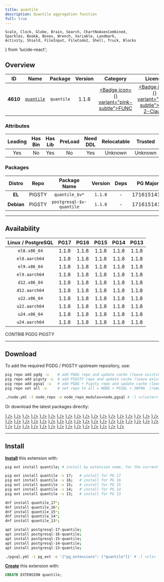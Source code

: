 ```yaml
---
title: quantile
description: Quantile aggregation function
full: true
---
```


    Scale, Clock, Globe, Brain, Search, ChartNoAxesCombined,
    Sparkles, BookA, Boxes, Wrench, Variable, Landmark,
    Activity, Shield, FileInput, FileCode2, Shell, Truck, Blocks
} from 'lucide-react';

## Overview

| <TooltipIconButton tooltip="Extension unique identifier" side="top">ID</TooltipIconButton> | <TooltipIconButton tooltip="Extension name" side="top">Name</TooltipIconButton> | <TooltipIconButton tooltip="Package name for installation" side="top">Package</TooltipIconButton> | <TooltipIconButton tooltip="Latest available extension version" side="top">Version</TooltipIconButton> | <TooltipIconButton tooltip="Extension category" side="top">Category</TooltipIconButton> | <TooltipIconButton tooltip="Open source license" side="top">License</TooltipIconButton> | <TooltipIconButton tooltip="Programming language" side="top">Lang</TooltipIconButton> |
|:--------:|:--------:|:----------:|:--------------:|:---------------------------------------:|:------------------------------------------------------:|:----:|
| **4610** | [`quantile`](https://github.com/tvondra/quantile) | `quantile` | 1.1.8 | <a href="/ext/func" className="no-underline"><Badge icon={<Variable />} variant="pink-subtle">FUNC</Badge></a> | <a href="/ext/list/license#bsd-2-clause" className="no-underline"><Badge icon={<Scale />} variant="blue-subtle">BSD 2-Clause</Badge></a> | <a href="/ext/list/lang#c"><Badge icon={<FileCode2 />} variant="blue-subtle">C</Badge></a> |

### Attributes

| <TooltipIconButton tooltip="The Primary Leading extension in the Package" side="top">Leading</TooltipIconButton> | <TooltipIconButton tooltip="Contains binary utils" side="top">Has Bin</TooltipIconButton> | <TooltipIconButton tooltip="Contains .so shared library files" side="top">Has Lib</TooltipIconButton> | <TooltipIconButton tooltip="Requires preloading via shared_preload_libraries" side="top">PreLoad</TooltipIconButton> | <TooltipIconButton tooltip="Requires CREATE EXTENSION DDL command" side="top">Need DDL</TooltipIconButton> | <TooltipIconButton tooltip="Can be installed in any schema" side="top">Relocatable</TooltipIconButton> | <TooltipIconButton tooltip="Can be created by non-superuser" side="top">Trusted</TooltipIconButton> | <TooltipIconButton tooltip="Schemas used by this extension" side="top">Schemas</TooltipIconButton> |
|:-------:|:-------:|:-------:|:-------:|:--------:|:-----------:|:-------:|:-------:|
| Yes | No | Yes | No | Yes | Unknown | Unknown | - |

### Packages

| <TooltipIconButton tooltip="Linux distribution family, EL or Debian" side="top">Distro</TooltipIconButton> | <TooltipIconButton tooltip="Package repository" side="top">Repo</TooltipIconButton> | <TooltipIconButton tooltip="The RPM/DEB Package Name Pattern (replace $v with real pg major)" side="top">Package Name</TooltipIconButton> | <TooltipIconButton tooltip="Latest package version" side="top">Version</TooltipIconButton> | <TooltipIconButton tooltip="RPM/DEB Package dependencies" side="top">Deps</TooltipIconButton> | <TooltipIconButton tooltip="Available in these PostgreSQL Major Versions" side="top">PG Major</TooltipIconButton> |
|:----------:|:--------:|:------------------------:|:-----------:|:------------:|:------------------:|
|   **EL**   | <Badge variant="amber-subtle"><span className="font-bold">PIGSTY</span></Badge> | `quantile_$v*` | `1.1.8` | - | <Badge variant="green-subtle">17</Badge><Badge variant="green-subtle">16</Badge><Badge variant="green-subtle">15</Badge><Badge variant="green-subtle">14</Badge><Badge variant="green-subtle">13</Badge> |
| **Debian** | <Badge variant="amber-subtle"><span className="font-bold">PIGSTY</span></Badge> | `postgresql-$v-quantile` | `1.1.8` | - | <Badge variant="green-subtle">17</Badge><Badge variant="green-subtle">16</Badge><Badge variant="green-subtle">15</Badge><Badge variant="green-subtle">14</Badge><Badge variant="green-subtle">13</Badge> |



------

## Availability

| <TooltipIconButton tooltip="Linux Distro Arch / PostgreSQL Major Version" side="top">Linux / PostgreSQL </TooltipIconButton> | **PG17** | **PG16** | **PG15** | **PG14** | **PG13** |
|:-----:|:-----:|:-----:|:-----:|:-----:|:-----:|
| `el8.x86_64` | <Badge variant="amber-subtle">1.1.8</Badge> | <Badge variant="amber-subtle">1.1.8</Badge> | <Badge variant="amber-subtle">1.1.8</Badge> | <Badge variant="amber-subtle">1.1.8</Badge> | <Badge variant="amber-subtle">1.1.8</Badge> |
| `el8.aarch64` | <Badge variant="amber-subtle">1.1.8</Badge> | <Badge variant="amber-subtle">1.1.8</Badge> | <Badge variant="amber-subtle">1.1.8</Badge> | <Badge variant="amber-subtle">1.1.8</Badge> | <Badge variant="amber-subtle">1.1.8</Badge> |
| `el9.x86_64` | <Badge variant="amber-subtle">1.1.8</Badge> | <Badge variant="amber-subtle">1.1.8</Badge> | <Badge variant="amber-subtle">1.1.8</Badge> | <Badge variant="amber-subtle">1.1.8</Badge> | <Badge variant="amber-subtle">1.1.8</Badge> |
| `el9.aarch64` | <Badge variant="amber-subtle">1.1.8</Badge> | <Badge variant="amber-subtle">1.1.8</Badge> | <Badge variant="amber-subtle">1.1.8</Badge> | <Badge variant="amber-subtle">1.1.8</Badge> | <Badge variant="amber-subtle">1.1.8</Badge> |
| `d12.x86_64` | <Badge variant="amber-subtle">1.1.8</Badge> | <Badge variant="amber-subtle">1.1.8</Badge> | <Badge variant="amber-subtle">1.1.8</Badge> | <Badge variant="amber-subtle">1.1.8</Badge> | <Badge variant="amber-subtle">1.1.8</Badge> |
| `d12.aarch64` | <Badge variant="amber-subtle">1.1.8</Badge> | <Badge variant="amber-subtle">1.1.8</Badge> | <Badge variant="amber-subtle">1.1.8</Badge> | <Badge variant="amber-subtle">1.1.8</Badge> | <Badge variant="amber-subtle">1.1.8</Badge> |
| `u22.x86_64` | <Badge variant="amber-subtle">1.1.8</Badge> | <Badge variant="amber-subtle">1.1.8</Badge> | <Badge variant="amber-subtle">1.1.8</Badge> | <Badge variant="amber-subtle">1.1.8</Badge> | <Badge variant="amber-subtle">1.1.8</Badge> |
| `u22.aarch64` | <Badge variant="amber-subtle">1.1.8</Badge> | <Badge variant="amber-subtle">1.1.8</Badge> | <Badge variant="amber-subtle">1.1.8</Badge> | <Badge variant="amber-subtle">1.1.8</Badge> | <Badge variant="amber-subtle">1.1.8</Badge> |
| `u24.x86_64` | <Badge variant="amber-subtle">1.1.8</Badge> | <Badge variant="amber-subtle">1.1.8</Badge> | <Badge variant="amber-subtle">1.1.8</Badge> | <Badge variant="amber-subtle">1.1.8</Badge> | <Badge variant="amber-subtle">1.1.8</Badge> |
| `u24.aarch64` | <Badge variant="amber-subtle">1.1.8</Badge> | <Badge variant="amber-subtle">1.1.8</Badge> | <Badge variant="amber-subtle">1.1.8</Badge> | <Badge variant="amber-subtle">1.1.8</Badge> | <Badge variant="amber-subtle">1.1.8</Badge> |

<Badge variant="green-subtle"><span className="font-black">CONTRIB</span></Badge> <Badge variant="blue-subtle"><span className="font-black">PGDG</span></Badge> <Badge variant="amber-subtle"><span className="font-black">PIGSTY</span></Badge>

------

## Download

To add the required PGDG / PIGSTY upstream repository, use:

```bash tab="pig"
pig repo add pgdg -u    # add PGDG repo and update cache (leave existing repos)
pig repo add pigsty -u  # add PIGSTY repo and update cache (leave existing repos)
pig repo add pgsql -u   # add PGDG + Pigsty repo and update cache (leave existing repos)
pig repo set all -u     # set repo to all = NODE + PGSQL + INFRA  (remove existing repos)
```
```bash tab="pigsty"
./node.yml -t node_repo -e node_repo_modules=node,pgsql # -l <cluster>
```

Or download the latest packages directly:

<Files>
    <Folder name="el8.x86_64">
        <a href="https://repo.pigsty.io/yum/pgsql/el8.x86_64/quantile_17-1.1.8-1PIGSTY.el8.x86_64.rpm"><File name="quantile_17-1.1.8-1PIGSTY.el8.x86_64.rpm" icon={<Package className="text-emerald-500" />} /></a>
        <a href="https://repo.pigsty.io/yum/pgsql/el8.x86_64/quantile_16-1.1.8-1PIGSTY.el8.x86_64.rpm"><File name="quantile_16-1.1.8-1PIGSTY.el8.x86_64.rpm" icon={<Package className="text-emerald-500" />} /></a>
        <a href="https://repo.pigsty.io/yum/pgsql/el8.x86_64/quantile_15-1.1.8-1PIGSTY.el8.x86_64.rpm"><File name="quantile_15-1.1.8-1PIGSTY.el8.x86_64.rpm" icon={<Package className="text-emerald-500" />} /></a>
        <a href="https://repo.pigsty.io/yum/pgsql/el8.x86_64/quantile_14-1.1.8-1PIGSTY.el8.x86_64.rpm"><File name="quantile_14-1.1.8-1PIGSTY.el8.x86_64.rpm" icon={<Package className="text-emerald-500" />} /></a>
        <a href="https://repo.pigsty.io/yum/pgsql/el8.x86_64/quantile_13-1.1.8-1PIGSTY.el8.x86_64.rpm"><File name="quantile_13-1.1.8-1PIGSTY.el8.x86_64.rpm" icon={<Package className="text-emerald-500" />} /></a>
    </Folder>
    <Folder name="el8.aarch64">
        <a href="https://repo.pigsty.io/yum/pgsql/el8.aarch64/quantile_17-1.1.8-1PIGSTY.el8.aarch64.rpm"><File name="quantile_17-1.1.8-1PIGSTY.el8.aarch64.rpm" icon={<Package className="text-orange-500" />} /></a>
        <a href="https://repo.pigsty.io/yum/pgsql/el8.aarch64/quantile_16-1.1.8-1PIGSTY.el8.aarch64.rpm"><File name="quantile_16-1.1.8-1PIGSTY.el8.aarch64.rpm" icon={<Package className="text-orange-500" />} /></a>
        <a href="https://repo.pigsty.io/yum/pgsql/el8.aarch64/quantile_15-1.1.8-1PIGSTY.el8.aarch64.rpm"><File name="quantile_15-1.1.8-1PIGSTY.el8.aarch64.rpm" icon={<Package className="text-orange-500" />} /></a>
        <a href="https://repo.pigsty.io/yum/pgsql/el8.aarch64/quantile_14-1.1.8-1PIGSTY.el8.aarch64.rpm"><File name="quantile_14-1.1.8-1PIGSTY.el8.aarch64.rpm" icon={<Package className="text-orange-500" />} /></a>
        <a href="https://repo.pigsty.io/yum/pgsql/el8.aarch64/quantile_13-1.1.8-1PIGSTY.el8.aarch64.rpm"><File name="quantile_13-1.1.8-1PIGSTY.el8.aarch64.rpm" icon={<Package className="text-orange-500" />} /></a>
    </Folder>
    <Folder name="el9.x86_64">
        <a href="https://repo.pigsty.io/yum/pgsql/el9.x86_64/quantile_17-1.1.8-1PIGSTY.el9.x86_64.rpm"><File name="quantile_17-1.1.8-1PIGSTY.el9.x86_64.rpm" icon={<Package className="text-emerald-500" />} /></a>
        <a href="https://repo.pigsty.io/yum/pgsql/el9.x86_64/quantile_16-1.1.8-1PIGSTY.el9.x86_64.rpm"><File name="quantile_16-1.1.8-1PIGSTY.el9.x86_64.rpm" icon={<Package className="text-emerald-500" />} /></a>
        <a href="https://repo.pigsty.io/yum/pgsql/el9.x86_64/quantile_15-1.1.8-1PIGSTY.el9.x86_64.rpm"><File name="quantile_15-1.1.8-1PIGSTY.el9.x86_64.rpm" icon={<Package className="text-emerald-500" />} /></a>
        <a href="https://repo.pigsty.io/yum/pgsql/el9.x86_64/quantile_14-1.1.8-1PIGSTY.el9.x86_64.rpm"><File name="quantile_14-1.1.8-1PIGSTY.el9.x86_64.rpm" icon={<Package className="text-emerald-500" />} /></a>
        <a href="https://repo.pigsty.io/yum/pgsql/el9.x86_64/quantile_13-1.1.8-1PIGSTY.el9.x86_64.rpm"><File name="quantile_13-1.1.8-1PIGSTY.el9.x86_64.rpm" icon={<Package className="text-emerald-500" />} /></a>
    </Folder>
    <Folder name="el9.aarch64">
        <a href="https://repo.pigsty.io/yum/pgsql/el9.aarch64/quantile_17-1.1.8-1PIGSTY.el9.aarch64.rpm"><File name="quantile_17-1.1.8-1PIGSTY.el9.aarch64.rpm" icon={<Package className="text-orange-500" />} /></a>
        <a href="https://repo.pigsty.io/yum/pgsql/el9.aarch64/quantile_16-1.1.8-1PIGSTY.el9.aarch64.rpm"><File name="quantile_16-1.1.8-1PIGSTY.el9.aarch64.rpm" icon={<Package className="text-orange-500" />} /></a>
        <a href="https://repo.pigsty.io/yum/pgsql/el9.aarch64/quantile_15-1.1.8-1PIGSTY.el9.aarch64.rpm"><File name="quantile_15-1.1.8-1PIGSTY.el9.aarch64.rpm" icon={<Package className="text-orange-500" />} /></a>
        <a href="https://repo.pigsty.io/yum/pgsql/el9.aarch64/quantile_14-1.1.8-1PIGSTY.el9.aarch64.rpm"><File name="quantile_14-1.1.8-1PIGSTY.el9.aarch64.rpm" icon={<Package className="text-orange-500" />} /></a>
        <a href="https://repo.pigsty.io/yum/pgsql/el9.aarch64/quantile_13-1.1.8-1PIGSTY.el9.aarch64.rpm"><File name="quantile_13-1.1.8-1PIGSTY.el9.aarch64.rpm" icon={<Package className="text-orange-500" />} /></a>
    </Folder>
    <Folder name="d12.x86_64">
        <a href="https://repo.pigsty.io/apt/pgsql/bookworm/pool/main/q/quantile/postgresql-17-quantile_1.1.8-1PIGSTY~bookworm_amd64.deb"><File name="postgresql-17-quantile_1.1.8-1PIGSTY~bookworm_amd64.deb" icon={<Box className="text-emerald-500" />} /></a>
        <a href="https://repo.pigsty.io/apt/pgsql/bookworm/pool/main/q/quantile/postgresql-16-quantile_1.1.8-1PIGSTY~bookworm_amd64.deb"><File name="postgresql-16-quantile_1.1.8-1PIGSTY~bookworm_amd64.deb" icon={<Box className="text-emerald-500" />} /></a>
        <a href="https://repo.pigsty.io/apt/pgsql/bookworm/pool/main/q/quantile/postgresql-15-quantile_1.1.8-1PIGSTY~bookworm_amd64.deb"><File name="postgresql-15-quantile_1.1.8-1PIGSTY~bookworm_amd64.deb" icon={<Box className="text-emerald-500" />} /></a>
        <a href="https://repo.pigsty.io/apt/pgsql/bookworm/pool/main/q/quantile/postgresql-14-quantile_1.1.8-1PIGSTY~bookworm_amd64.deb"><File name="postgresql-14-quantile_1.1.8-1PIGSTY~bookworm_amd64.deb" icon={<Box className="text-emerald-500" />} /></a>
        <a href="https://repo.pigsty.io/apt/pgsql/bookworm/pool/main/q/quantile/postgresql-13-quantile_1.1.8-1PIGSTY~bookworm_amd64.deb"><File name="postgresql-13-quantile_1.1.8-1PIGSTY~bookworm_amd64.deb" icon={<Box className="text-emerald-500" />} /></a>
    </Folder>
    <Folder name="d12.aarch64">
        <a href="https://repo.pigsty.io/apt/pgsql/bookworm/pool/main/q/quantile/postgresql-17-quantile_1.1.8-1PIGSTY~bookworm_arm64.deb"><File name="postgresql-17-quantile_1.1.8-1PIGSTY~bookworm_arm64.deb" icon={<Box className="text-orange-500" />} /></a>
        <a href="https://repo.pigsty.io/apt/pgsql/bookworm/pool/main/q/quantile/postgresql-16-quantile_1.1.8-1PIGSTY~bookworm_arm64.deb"><File name="postgresql-16-quantile_1.1.8-1PIGSTY~bookworm_arm64.deb" icon={<Box className="text-orange-500" />} /></a>
        <a href="https://repo.pigsty.io/apt/pgsql/bookworm/pool/main/q/quantile/postgresql-15-quantile_1.1.8-1PIGSTY~bookworm_arm64.deb"><File name="postgresql-15-quantile_1.1.8-1PIGSTY~bookworm_arm64.deb" icon={<Box className="text-orange-500" />} /></a>
        <a href="https://repo.pigsty.io/apt/pgsql/bookworm/pool/main/q/quantile/postgresql-14-quantile_1.1.8-1PIGSTY~bookworm_arm64.deb"><File name="postgresql-14-quantile_1.1.8-1PIGSTY~bookworm_arm64.deb" icon={<Box className="text-orange-500" />} /></a>
        <a href="https://repo.pigsty.io/apt/pgsql/bookworm/pool/main/q/quantile/postgresql-13-quantile_1.1.8-1PIGSTY~bookworm_arm64.deb"><File name="postgresql-13-quantile_1.1.8-1PIGSTY~bookworm_arm64.deb" icon={<Box className="text-orange-500" />} /></a>
    </Folder>
    <Folder name="u22.x86_64">
        <a href="https://repo.pigsty.io/apt/pgsql/jammy/pool/main/q/quantile/postgresql-17-quantile_1.1.8-1PIGSTY~jammy_amd64.deb"><File name="postgresql-17-quantile_1.1.8-1PIGSTY~jammy_amd64.deb" icon={<Box className="text-emerald-500" />} /></a>
        <a href="https://repo.pigsty.io/apt/pgsql/jammy/pool/main/q/quantile/postgresql-16-quantile_1.1.8-1PIGSTY~jammy_amd64.deb"><File name="postgresql-16-quantile_1.1.8-1PIGSTY~jammy_amd64.deb" icon={<Box className="text-emerald-500" />} /></a>
        <a href="https://repo.pigsty.io/apt/pgsql/jammy/pool/main/q/quantile/postgresql-15-quantile_1.1.8-1PIGSTY~jammy_amd64.deb"><File name="postgresql-15-quantile_1.1.8-1PIGSTY~jammy_amd64.deb" icon={<Box className="text-emerald-500" />} /></a>
        <a href="https://repo.pigsty.io/apt/pgsql/jammy/pool/main/q/quantile/postgresql-14-quantile_1.1.8-1PIGSTY~jammy_amd64.deb"><File name="postgresql-14-quantile_1.1.8-1PIGSTY~jammy_amd64.deb" icon={<Box className="text-emerald-500" />} /></a>
        <a href="https://repo.pigsty.io/apt/pgsql/jammy/pool/main/q/quantile/postgresql-13-quantile_1.1.8-1PIGSTY~jammy_amd64.deb"><File name="postgresql-13-quantile_1.1.8-1PIGSTY~jammy_amd64.deb" icon={<Box className="text-emerald-500" />} /></a>
    </Folder>
    <Folder name="u22.aarch64">
        <a href="https://repo.pigsty.io/apt/pgsql/jammy/pool/main/q/quantile/postgresql-17-quantile_1.1.8-1PIGSTY~jammy_arm64.deb"><File name="postgresql-17-quantile_1.1.8-1PIGSTY~jammy_arm64.deb" icon={<Box className="text-orange-500" />} /></a>
        <a href="https://repo.pigsty.io/apt/pgsql/jammy/pool/main/q/quantile/postgresql-16-quantile_1.1.8-1PIGSTY~jammy_arm64.deb"><File name="postgresql-16-quantile_1.1.8-1PIGSTY~jammy_arm64.deb" icon={<Box className="text-orange-500" />} /></a>
        <a href="https://repo.pigsty.io/apt/pgsql/jammy/pool/main/q/quantile/postgresql-15-quantile_1.1.8-1PIGSTY~jammy_arm64.deb"><File name="postgresql-15-quantile_1.1.8-1PIGSTY~jammy_arm64.deb" icon={<Box className="text-orange-500" />} /></a>
        <a href="https://repo.pigsty.io/apt/pgsql/jammy/pool/main/q/quantile/postgresql-14-quantile_1.1.8-1PIGSTY~jammy_arm64.deb"><File name="postgresql-14-quantile_1.1.8-1PIGSTY~jammy_arm64.deb" icon={<Box className="text-orange-500" />} /></a>
        <a href="https://repo.pigsty.io/apt/pgsql/jammy/pool/main/q/quantile/postgresql-13-quantile_1.1.8-1PIGSTY~jammy_arm64.deb"><File name="postgresql-13-quantile_1.1.8-1PIGSTY~jammy_arm64.deb" icon={<Box className="text-orange-500" />} /></a>
    </Folder>
    <Folder name="u24.x86_64">
        <a href="https://repo.pigsty.io/apt/pgsql/noble/pool/main/q/quantile/postgresql-17-quantile_1.1.8-1PIGSTY~noble_amd64.deb"><File name="postgresql-17-quantile_1.1.8-1PIGSTY~noble_amd64.deb" icon={<Box className="text-emerald-500" />} /></a>
        <a href="https://repo.pigsty.io/apt/pgsql/noble/pool/main/q/quantile/postgresql-16-quantile_1.1.8-1PIGSTY~noble_amd64.deb"><File name="postgresql-16-quantile_1.1.8-1PIGSTY~noble_amd64.deb" icon={<Box className="text-emerald-500" />} /></a>
        <a href="https://repo.pigsty.io/apt/pgsql/noble/pool/main/q/quantile/postgresql-15-quantile_1.1.8-1PIGSTY~noble_amd64.deb"><File name="postgresql-15-quantile_1.1.8-1PIGSTY~noble_amd64.deb" icon={<Box className="text-emerald-500" />} /></a>
        <a href="https://repo.pigsty.io/apt/pgsql/noble/pool/main/q/quantile/postgresql-14-quantile_1.1.8-1PIGSTY~noble_amd64.deb"><File name="postgresql-14-quantile_1.1.8-1PIGSTY~noble_amd64.deb" icon={<Box className="text-emerald-500" />} /></a>
        <a href="https://repo.pigsty.io/apt/pgsql/noble/pool/main/q/quantile/postgresql-13-quantile_1.1.8-1PIGSTY~noble_amd64.deb"><File name="postgresql-13-quantile_1.1.8-1PIGSTY~noble_amd64.deb" icon={<Box className="text-emerald-500" />} /></a>
    </Folder>
    <Folder name="u24.aarch64">
        <a href="https://repo.pigsty.io/apt/pgsql/noble/pool/main/q/quantile/postgresql-17-quantile_1.1.8-1PIGSTY~noble_arm64.deb"><File name="postgresql-17-quantile_1.1.8-1PIGSTY~noble_arm64.deb" icon={<Box className="text-orange-500" />} /></a>
        <a href="https://repo.pigsty.io/apt/pgsql/noble/pool/main/q/quantile/postgresql-16-quantile_1.1.8-1PIGSTY~noble_arm64.deb"><File name="postgresql-16-quantile_1.1.8-1PIGSTY~noble_arm64.deb" icon={<Box className="text-orange-500" />} /></a>
        <a href="https://repo.pigsty.io/apt/pgsql/noble/pool/main/q/quantile/postgresql-15-quantile_1.1.8-1PIGSTY~noble_arm64.deb"><File name="postgresql-15-quantile_1.1.8-1PIGSTY~noble_arm64.deb" icon={<Box className="text-orange-500" />} /></a>
        <a href="https://repo.pigsty.io/apt/pgsql/noble/pool/main/q/quantile/postgresql-14-quantile_1.1.8-1PIGSTY~noble_arm64.deb"><File name="postgresql-14-quantile_1.1.8-1PIGSTY~noble_arm64.deb" icon={<Box className="text-orange-500" />} /></a>
        <a href="https://repo.pigsty.io/apt/pgsql/noble/pool/main/q/quantile/postgresql-13-quantile_1.1.8-1PIGSTY~noble_arm64.deb"><File name="postgresql-13-quantile_1.1.8-1PIGSTY~noble_arm64.deb" icon={<Box className="text-orange-500" />} /></a>
    </Folder>
</Files>

------

## Install

[**Install**](/docs/pgsql/ext/install) this extension with:

```bash tab="pig"
pig ext install quantile; # install by extension name, for the current active PG version

pig ext install quantile -v 17;   # install for PG 17
pig ext install quantile -v 16;   # install for PG 16
pig ext install quantile -v 15;   # install for PG 15
pig ext install quantile -v 14;   # install for PG 14
pig ext install quantile -v 13;   # install for PG 13
```
```bash tab="yum" 
dnf install quantile_17*;
dnf install quantile_16*;
dnf install quantile_15*;
dnf install quantile_14*;
dnf install quantile_13*;
```
```bash tab="apt" 
apt install postgresql-17-quantile;
apt install postgresql-16-quantile;
apt install postgresql-15-quantile;
apt install postgresql-14-quantile;
apt install postgresql-13-quantile;
```
```bash tab="ansible"
./pgsql.yml -t pg_ext -e '{"pg_extensions": ["quantile"]}' # -l <cls>
```

[**Create**](/docs/pgsql/ext/create) this extension with:

```sql
CREATE EXTENSION quantile;
```


